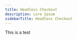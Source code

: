 ---
title: Headless Checkout
description: Lore Ipsum
sidebarTitle: Headless Checkout
---

This is a test